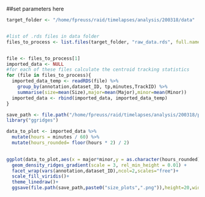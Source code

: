 ##set parameters here
```r


target_folder <- "/home/fpreuss/raid/timelapses/analysis/200318/data"


#list of .rds files in data folder
files_to_process <- list.files(target_folder, "raw_data.rds", full.names = TRUE, ignore.case = TRUE)


file <- files_to_process[1]
imported_data <- NULL
#for each of these files calculate the centroid tracking statistics
for (file in files_to_process){
  imported_data_temp <- readRDS(file) %>%
    group_by(annotation,dataset_ID, tp,minutes,TrackID) %>%
    summarise(size=mean(Size),major=mean(Major),minor=mean(Minor))
  imported_data <- rbind(imported_data, imported_data_temp)  
}

```


```r

save_path <- file.path("/home/fpreuss/raid/timelapses/analysis/200318/plots/")
library("ggridges")

data_to_plot <- imported_data %>%
  mutate(hours = minutes / 60) %>%
  mutate(hours_rounded= floor(hours * 2) / 2)

  
ggplot(data_to_plot,aes(x = major*minor,y = as.character(hours_rounded), fill=stat(x))) +
  geom_density_ridges_gradient(scale = 3, rel_min_height = 0.01) +
  facet_wrap(vars(annotation,dataset_ID),ncol=2,scales="free")+
  scale_fill_viridis()+
  theme_linedraw()+
  ggsave(file.path(save_path,paste0("size_plots",".png")),height=20,width=15)

```